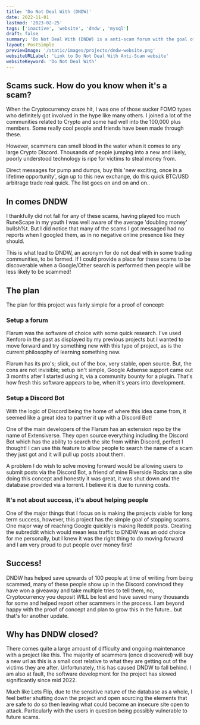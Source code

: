 ```yaml
---
title: 'Do Not Deal With (DNDW)'
date: 2022-11-01
lastmod: '2023-02-25'
tags: ['inactive', 'website', 'dndw', 'mysql']
draft: false
summary: 'Do Not Deal With (DNDW) is a anti-scam forum with the goal of bringing awareness and searchability to scams performed on larger platforms globally.'
layout: PostSimple
previewImage: '/static/images/projects/dndw-website.png'
websiteURLLabel: 'Link to Do Not Deal With Anti-Scam website'
websiteKeyword: 'Do Not Deal With'
---
```


## Scams suck. How do you know when it's a scam?

When the Cryptocurrency craze hit, I was one of those sucker FOMO types who definitely got involved in the hype like many others. I joined a lot of the communities related to Crypto and some had well into the 100,000 plus members. Some really cool people and friends have been made through these.

However, scammers can smell blood in the water when it comes to any large Crypto Discord. Thousands of people jumping into a new and likely, poorly understood technology is ripe for victims to steal money from.

Direct messages for pump and dumps, buy this 'new exciting, once in a lifetime opportunity', sign up to this new exchange, do this quick BTC/USD arbitrage trade real quick. The list goes on and on and on..

## In comes DNDW

I thankfully did not fall for any of these scams, having played too much RuneScape in my youth I was well aware of the average 'doubling money' bullsh%t. But I did notice that many of the scams I got messaged had no reports when I googled them, as in no negative online presence like they should.

This is what lead to DNDW, an acronym for do not deal with in some trading communities, to be formed. If I could provide a place for these scams to be discoverable when a Google/Other search is performed then people will be less likely to be scammed!

## The plan

The plan for this project was fairly simple for a proof of concept:

### Setup a forum

Flarum was the software of choice with some quick research. I've used Xenforo in the past as displayed by my previous projects but I wanted to move forward and try something new with this type of project, as is the current philosophy of learning something new.

Flarum has its pro's; slick, out of the box, very stable, open source. But, the cons are not invisible; setup isn't simple, Google Adsense support came out 3 months after I started using it, via a community bounty for a plugin. That's how fresh this software appears to be, when it's years into development.

### Setup a Discord Bot

With the logic of Discord being the home of where this idea came from, it seemed like a great idea to partner it up with a Discord Bot!

One of the main developers of the Flarum has an extension repo by the name of Extensiverse. They open source everything including the Discord Bot which has the ability to search the site from within Discord, perfect I thought! I can use this feature to allow people to search the name of a scam they just got and it will pull up posts about them.

A problem I do wish to solve moving forward would be allowing users to submit posts via the Discord Bot, a friend of mine Riverside Rocks ran a site doing this concept and honestly it was great, it was shut down and the database provided via a torrent. I believe it is due to running costs.

### It's not about success, it's about helping people

One of the major things that I focus on is making the projects viable for long term success, however, this project has the simple goal of stopping scams. One major way of reaching Google quickly is making Reddit posts. Creating the subreddit which would mean less traffic to DNDW was an odd choice for me personally, but I knew it was the right thing to do moving forward and I am very proud to put people over money first!

## Success!

DNDW has helped save upwards of 100 people at time of writing from being scammed, many of these people show up in the Discord convinced they have won a giveaway and take multiple tries to tell them, no, Cryptocurrency you deposit WILL be lost and have saved many thousands for some and helped report other scammers in the process. I am beyond happy with the proof of concept and plan to grow this in the future.. but that's for another update.

## Why has DNDW closed?

There comes quite a large amount of difficulty and ongoing maintenance with a project like this. The majority of scammers (once discovered) will buy a new url as this is a small cost relative to what they are getting out of the victims they are after. Unfortunately, this has caused DNDW to fall behind. I am also at fault, the software development for the project has slowed significantly since mid 2022.

Much like Lets Flip, due to the sensitive nature of the database as a whole, I feel better shutting down the project and open sourcing the elements that are safe to do so then leaving what could become an insecure site open to attack. Particularly with the users in question being possibly vulnerable to future scams.
